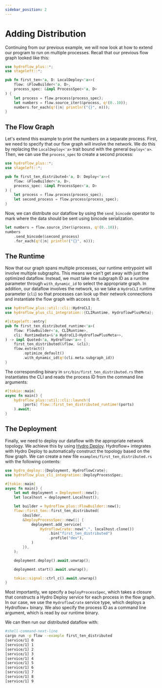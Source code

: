 ```yaml
---
sidebar_position: 2
---
```


# Adding Distribution
Continuing from our previous example, we will now look at how to extend our program to run on multiple processes. Recall that our previous flow graph looked like this:

```rust title="flow/src/first_ten.rs"
use hydroflow_plus::*;
use stageleft::*;

pub fn first_ten<'a, D: LocalDeploy<'a>>(
    flow: &FlowBuilder<'a, D>,
    process_spec: &impl ProcessSpec<'a, D>
) {
    let process = flow.process(process_spec);
    let numbers = flow.source_iter(&process, q!(0..10));
    numbers.for_each(q!(|n| println!("{}", n)));
}
```

## The Flow Graph
Let's extend this example to print the numbers on a separate process. First, we need to specify that our flow graph will involve the network. We do this by replacing the `LocalDeploy<'a>` trait bound with the general `Deploy<'a>`. Then, we can use the `process_spec` to create a second process:
```rust title="flow/src/first_ten_distributed.rs"
use hydroflow_plus::*;
use stageleft::*;

pub fn first_ten_distributed<'a, D: Deploy<'a>>(
    flow: &FlowBuilder<'a, D>,
    process_spec: &impl ProcessSpec<'a, D>
) {
    let process = flow.process(process_spec);
    let second_process = flow.process(process_spec);
}
```

Now, we can distribute our dataflow by using the `send_bincode` operator to mark where the data should be sent using bincode serialization.

```rust
let numbers = flow.source_iter(&process, q!(0..10));
numbers
    .send_bincode(&second_process)
    .for_each(q!(|n| println!("{}", n)));
```

## The Runtime
Now that our graph spans multiple processes, our runtime entrypoint will involve multiple subgraphs. This means we can't get away with just the optimized dataflow. Instead, we must take the subgraph ID as a runtime parameter through `with_dynamic_id` to select the appropriate graph. In addition, our dataflow involves the network, so we take a `HydroCLI` runtime parameter (`cli`) so that processes can look up their network connections and instantiate the flow graph with access to it.

```rust title="flow/src/first_ten_distributed.rs"
use hydroflow_plus::util::cli::HydroCLI;
use hydroflow_plus_cli_integration::{CLIRuntime, HydroflowPlusMeta};

#[stageleft::entry]
pub fn first_ten_distributed_runtime<'a>(
    flow: FlowBuilder<'a, CLIRuntime>,
    cli: RuntimeData<&'a HydroCLI<HydroflowPlusMeta>>,
) -> impl Quoted<'a, Hydroflow<'a>> {
    first_ten_distributed(&flow, &cli);
    flow.extract()
        .optimize_default()
        .with_dynamic_id(q!(cli.meta.subgraph_id))
}
```

The corresponding binary in `src/bin/first_ten_distributed.rs` then instantiates the CLI and reads the process ID from the command line arguments:

```rust title="flow/src/bin/first_ten_distributed.rs"
#[tokio::main]
async fn main() {
    hydroflow_plus::util::cli::launch!(
        |ports| flow::first_ten_distributed_runtime!(ports)
    ).await;
}
```

## The Deployment
Finally, we need to deploy our dataflow with the appropriate network topology. We achieve this by using [Hydro Deploy](../../deploy/index.md). Hydroflow+ integrates with Hydro Deploy to automatically construct the topology based on the flow graph. We can create a new file `examples/first_ten_distributed.rs` with the following contents:

```rust title="flow/examples/first_ten_distributed.rs"
use hydro_deploy::{Deployment, HydroflowCrate};
use hydroflow_plus_cli_integration::DeployProcessSpec;

#[tokio::main]
async fn main() {
    let mut deployment = Deployment::new();
    let localhost = deployment.Localhost();

    let builder = hydroflow_plus::FlowBuilder::new();
    flow::first_ten::first_ten_distributed(
        &builder,
        &DeployProcessSpec::new(|| {
            deployment.add_service(
                HydroflowCrate::new(".", localhost.clone())
                    .bin("first_ten_distributed")
                    .profile("dev"),
            )
        }),
    );

    deployment.deploy().await.unwrap();

    deployment.start().await.unwrap();

    tokio::signal::ctrl_c().await.unwrap()
}
```

Most importantly, we specify a `DeployProcessSpec`, which takes a closure that constructs a Hydro Deploy service for each process in the flow graph. In our case, we use the `HydroflowCrate` service type, which deploys a Hydroflow+ binary. We also specify the process ID as a command line argument, which is read by our runtime binary.

We can then run our distributed dataflow with:

```bash
#shell-command-next-line
cargo run -p flow --example first_ten_distributed
[service/1] 0
[service/1] 1
[service/1] 2
[service/1] 3
[service/1] 4
[service/1] 5
[service/1] 6
[service/1] 7
[service/1] 8
[service/1] 9
```
